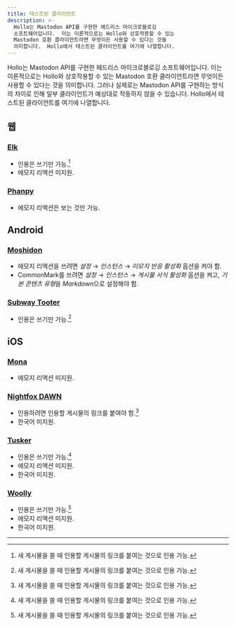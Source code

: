 ```yaml
---
title: 테스트된 클라이언트
description: >-
  Hollo는 Mastodon API를 구현한 헤드리스 마이크로블로깅
  소프트웨어입니다.  이는 이론적으로는 Hollo와 상호작용할 수 있는
  Mastodon 호환 클라이언트라면 무엇이든 사용할 수 있다는 것을
  의미합니다.  Hollo에서 테스트된 클라이언트를 여기에 나열합니다.
---
```



Hollo는 Mastodon API를 구현한 헤드리스 마이크로블로깅
소프트웨어입니다.  이는 이론적으로는 Hollo와 상호작용할 수 있는
Mastodon 호환 클라이언트라면 무엇이든 사용할 수 있다는 것을
의미합니다.  그러나 실제로는 Mastodon API를 구현하는 방식의 차이로
인해 일부 클라이언트가 예상대로 작동하지 않을 수 있습니다.
Hollo에서 테스트된 클라이언트를 여기에 나열합니다.


웹
---

### [Elk](https://elk.zone/)
 
 -  인용은 쓰기만 가능.[^1]
 -  에모지 리액션 미지원.

[^1]: 새 게시물을 쓸 때 인용할 게시물의 링크를 붙여는 것으로 인용 가능.

### [Phanpy](https://phanpy.social/) <Badge text="추천" />

 -  에모지 리액션은 보는 것만 가능.


Android
-------

### [Moshidon](https://lucasggamerm.github.io/moshidon/) <Badge text="추천" />
 
 -  에모지 리액션을 쓰려면 *설정* → *인스턴스* → *이모지 반응 활성화*
    옵션을 켜야 함.
 -  CommonMark를 쓰려면 *설정* → *인스턴스* → *게시물 서식 활성화*
    옵션을 켜고, *기본 콘텐츠 유형*을 *Markdown*으로 설정해야 함.

### [Subway Tooter](https://play.google.com/store/apps/details?id=jp.juggler.subwaytooter)

 -  인용은 쓰기만 가능.[^1]


iOS
---

### [Mona](https://getmona.app/)

 -  에모지 리액션 미지원.

### [Nightfox DAWN](https://noppe.dev/dawn) <Badge text="추천" />

 -  인용하려면 인용할 게시물의 링크를 붙여야 함.[^1]
 -  한국어 미지원.

### [Tusker](https://vaccor.space/tusker/)

 -  인용은 쓰기만 가능.[^1]
 -  에모지 리액션 미지원.
 -  한국어 미지원.

### [Woolly](https://apps.apple.com/app/woolly-for-mastodon/id6444360628)

 -  인용은 쓰기만 가능.[^1]
 -  에모지 리액션 미지원.
 -  한국어 미지원.

----
